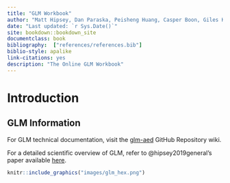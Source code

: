 ```yaml
--- 
title: "GLM Workbook"
author: "Matt Hipsey, Dan Paraska, Peisheng Huang, Casper Boon, Giles Knight"
date: "Last updated: `r Sys.Date()`"
site: bookdown::bookdown_site
documentclass: book
bibliography:  ["references/references.bib"]
biblio-style: apalike
link-citations: yes
description: "The Online GLM Workbook"
---
```


# Introduction {-}

## GLM Information {.unnumbered}

For GLM technical documentation, visit the [glm-aed](https://github.com/AquaticEcoDynamics/glm-aed/wiki) GitHub Repository wiki. 

For a detailed scientific overview of GLM, refer to @hipsey2019general's paper available [here](https://gmd.copernicus.org/articles/12/473/2019/gmd-12-473-2019.pdf).

```r
knitr::include_graphics("images/glm_hex.png")
```
